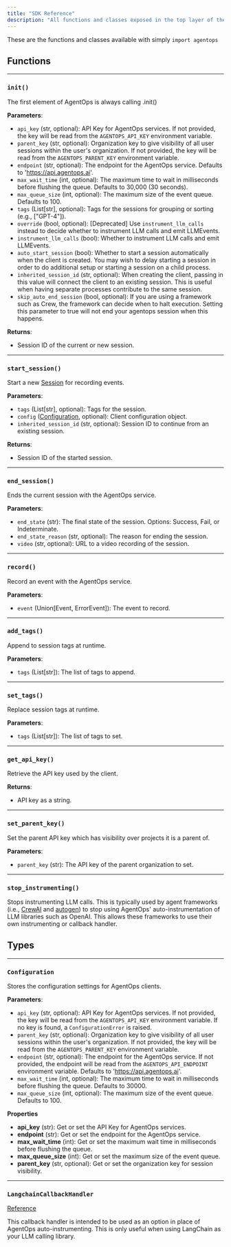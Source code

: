 ```yaml
---
title: "SDK Reference"
description: "All functions and classes exposed in the top layer of the SDK"
---
```


These are the functions and classes available with simply `import agentops`

## Functions

---

### `init()`

The first element of AgentOps is always calling .init()

**Parameters**:

- `api_key` (str, optional): API Key for AgentOps services. If not provided, the key will be read from the `AGENTOPS_API_KEY` environment variable.
- `parent_key` (str, optional): Organization key to give visibility of all user sessions within the user's organization. If not provided, the key will be read from the `AGENTOPS_PARENT_KEY` environment variable.
- `endpoint` (str, optional): The endpoint for the AgentOps service. Defaults to 'https://api.agentops.ai'.
- `max_wait_time` (int, optional): The maximum time to wait in milliseconds before flushing the queue. Defaults to 30,000 (30 seconds).
- `max_queue_size` (int, optional): The maximum size of the event queue. Defaults to 100.
- `tags` (List[str], optional): Tags for the sessions for grouping or sorting (e.g., ["GPT-4"]).
- `override` (bool, optional): [Deprecated] Use `instrument_llm_calls` instead to decide whether to instrument LLM calls and emit LLMEvents.
- `instrument_llm_calls` (bool): Whether to instrument LLM calls and emit LLMEvents.
- `auto_start_session` (bool): Whether to start a session automatically when the client is created. You may wish to delay starting a session in order to do additional setup or starting a session on a child process.
- `inherited_session_id` (str, optional): When creating the client, passing in this value will connect the client to an existing session. This is useful when having separate processes contribute to the same session.
- `skip_auto_end_session` (bool, optional): If you are using a framework such as Crew, the framework can decide when to halt execution. Setting this parameter to true will not end your agentops session when this happens.

**Returns**:

- Session ID of the current or new session.

---

### `start_session()`

Start a new [Session](/v1/concepts/sessions) for recording events.

**Parameters**:

- `tags` (List[str], optional): Tags for the session.
- `config` ([Configuration](#configuration), optional): Client configuration object.
- `inherited_session_id` (str, optional): Session ID to continue from an existing session.

**Returns**:

- Session ID of the started session.

---

### `end_session()`

Ends the current session with the AgentOps service.

**Parameters**:

- `end_state` (str): The final state of the session. Options: Success, Fail, or Indeterminate.
- `end_state_reason` (str, optional): The reason for ending the session.
- `video` (str, optional): URL to a video recording of the session.

---

### `record()`

Record an event with the AgentOps service.

**Parameters**:

- `event` (Union[Event, ErrorEvent]): The event to record.

---

### `add_tags()`

Append to session tags at runtime.

**Parameters**:

- `tags` (List[str]): The list of tags to append.

---

### `set_tags()`

Replace session tags at runtime.

**Parameters**:

- `tags` (List[str]): The list of tags to set.

---

### `get_api_key()`

Retrieve the API key used by the client.

**Returns**:

- API key as a string.

---

### `set_parent_key()`

Set the parent API key which has visibility over projects it is a parent of.

**Parameters**:

- `parent_key` (str): The API key of the parent organization to set.

---

### `stop_instrumenting()`

Stops instrumenting LLM calls. This is typically used by agent frameworks (i.e., [CrewAI](/v1/integrations/crewai) and
[autogen](/v1/integrations/autogen)) to stop using AgentOps' auto-instrumentation of LLM libraries such as OpenAI. This
allows these frameworks to use their own instrumenting or callback handler.





## Types
---

### `Configuration`

Stores the configuration settings for AgentOps clients.

**Parameters**:

- `api_key` (str, optional): API Key for AgentOps services. If not provided, the key will be read from the `AGENTOPS_API_KEY` environment variable. If no key is found, a `ConfigurationError` is raised.
- `parent_key` (str, optional): Organization key to give visibility of all user sessions within the user's organization. If not provided, the key will be read from the `AGENTOPS_PARENT_KEY` environment variable.
- `endpoint` (str, optional): The endpoint for the AgentOps service. If not provided, the endpoint will be read from the `AGENTOPS_API_ENDPOINT` environment variable. Defaults to 'https://api.agentops.ai'.
- `max_wait_time` (int, optional): The maximum time to wait in milliseconds before flushing the queue. Defaults to 30000.
- `max_queue_size` (int, optional): The maximum size of the event queue. Defaults to 100.

**Properties**

- **api_key** (str): Get or set the API Key for AgentOps services.
- **endpoint** (str): Get or set the endpoint for the AgentOps service.
- **max_wait_time** (int): Get or set the maximum wait time in milliseconds before flushing the queue.
- **max_queue_size** (int): Get or set the maximum size of the event queue.
- **parent_key** (str, optional): Get or set the organization key for session visibility.

---

### `LangchainCallbackHandler`

[Reference](/v1/usage/langchain-callback-handler)

This callback handler is intended to be used as an option in place of AgentOps auto-instrumenting. This is only useful
when using LangChain as your LLM calling library.

<script type="module" src="/scripts/github_stars.js"></script>
<script type="module" src="/scripts/link_to_api_button.js"></script>
<script type="module" src="/scripts/scroll-img-fadein-animation.js"></script>
<script type="module" src="/scripts/button_heartbeat_animation.js"></script>
<script type="module" src="/scripts/adjust_api_dynamically.js"></script>
